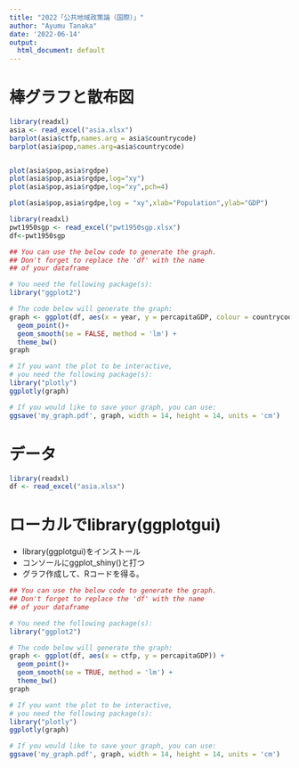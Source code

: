 ```yaml
---
title: "2022「公共地域政策論（国際）」"
author: "Ayumu Tanaka"
date: '2022-06-14'
output:
  html_document: default
---
```


# 棒グラフと散布図

```r
library(readxl)
asia <- read_excel("asia.xlsx")
barplot(asia$ctfp,names.arg = asia$countrycode)
barplot(asia$pop,names.arg=asia$countrycode)


plot(asia$pop,asia$rgdpe)
plot(asia$pop,asia$rgdpe,log="xy")
plot(asia$pop,asia$rgdpe,log="xy",pch=4)

plot(asia$pop,asia$rgdpe,log = "xy",xlab="Population",ylab="GDP")


```

```r
library(readxl)
pwt1950sgp <- read_excel("pwt1950sgp.xlsx")
df<-pwt1950sgp
```

```r
## You can use the below code to generate the graph.
## Don't forget to replace the 'df' with the name
## of your dataframe

# You need the following package(s):
library("ggplot2")

# The code below will generate the graph:
graph <- ggplot(df, aes(x = year, y = percapitaGDP, colour = countrycode)) +
  geom_point()+
  geom_smooth(se = FALSE, method = 'lm') +
  theme_bw()
graph

# If you want the plot to be interactive,
# you need the following package(s):
library("plotly")
ggplotly(graph)

# If you would like to save your graph, you can use:
ggsave('my_graph.pdf', graph, width = 14, height = 14, units = 'cm')
```


# データ

```r
library(readxl)
df <- read_excel("asia.xlsx")

```


# ローカルでlibrary(ggplotgui)
- library(ggplotgui)をインストール
- コンソールにggplot_shiny()と打つ
- グラフ作成して、Rコードを得る。

```r
## You can use the below code to generate the graph.
## Don't forget to replace the 'df' with the name
## of your dataframe

# You need the following package(s):
library("ggplot2")

# The code below will generate the graph:
graph <- ggplot(df, aes(x = ctfp, y = percapitaGDP)) +
  geom_point()+
  geom_smooth(se = TRUE, method = 'lm') +
  theme_bw()
graph

# If you want the plot to be interactive,
# you need the following package(s):
library("plotly")
ggplotly(graph)

# If you would like to save your graph, you can use:
ggsave('my_graph.pdf', graph, width = 14, height = 14, units = 'cm')
```

